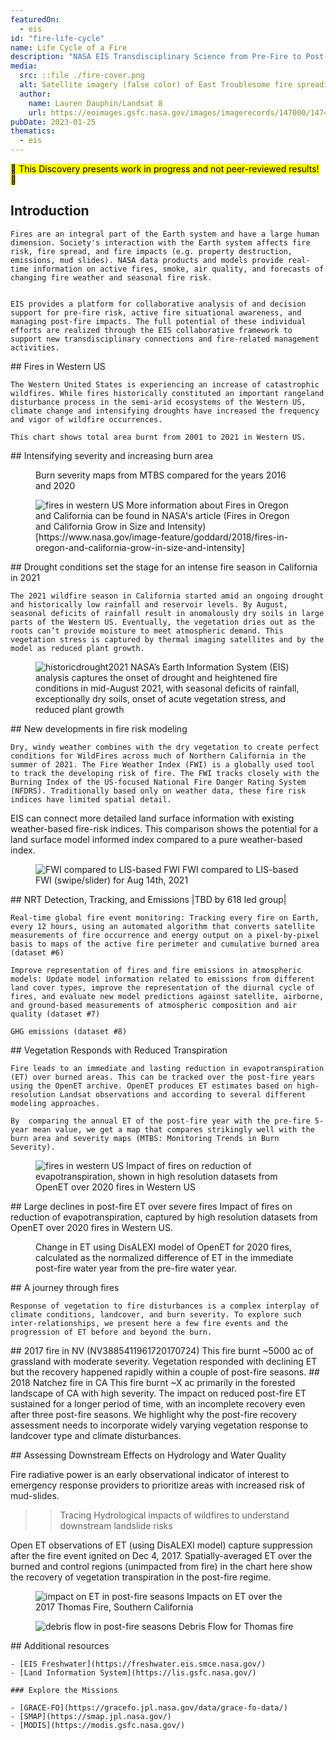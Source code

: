 ```yaml
---
featuredOn:
  - eis
id: "fire-life-cycle"
name: Life Cycle of a Fire
description: "NASA EIS Transdisciplinary Science from Pre-Fire to Post-Fire"
media:
  src: ::file ./fire-cover.png
  alt: Satellite imagery (false color) of East Troublesome fire spreading to the Rockies
  author:
    name: Lauren Dauphin/Landsat 8
    url: https://eoimages.gsfc.nasa.gov/images/imagerecords/147000/147452/coloradofire752_oli_2020296_lrg.jpg
pubDate: 2023-01-25
thematics:
  - eis
---
```


<Block>
  <Prose>
  <mark>🚧 This Discovery presents work in progress and not peer-reviewed results! 🚧</mark>

  ## Introduction
    Fires are an integral part of the Earth system and have a large human dimension. Society's interaction with the Earth system affects fire risk, fire spread, and fire impacts (e.g. property destruction, emissions, mud slides). NASA data products and models provide real-time information on active fires, smoke, air quality, and forecasts of changing fire weather and seasonal fire risk.

     
    EIS provides a platform for collaborative analysis of and decision support for pre-fire risk, active fire situational awareness, and managing post-fire impacts. The full potential of these individual efforts are realized through the EIS collaborative framework to support new transdisciplinary connections and fire-related management activities.
    
  </Prose>
</Block>

<Block>
  <Prose>
    ## Fires in Western US

    The Western United States is experiencing an increase of catastrophic wildfires. While fires historically constituted an important rangeland disturbance process in the semi-arid ecosystems of the Western US, climate change and intensifying droughts have increased the frequency and vigor of wildfire occurrences.

    This chart shows total area burnt from 2001 to 2021 in Western US. 
  </Prose>
  <Figure>
    <Chart
      dataPath={new URL('./Burn_time_series2.csv', import.meta.url).href}
      dateFormat="%Y"
      idKey='type'
      xKey='year'
      yKey='CLL'
      yAxisLabel='Burn area, acres'
    />
    <Caption
    />
  </Figure>
</Block>



<Block type='full'>
<Prose>
    ## Intensifying severity and increasing burn area
</Prose>
<Figure>
  <Map
    datasetId='mtbs-burn-severity'
    layerId='mtbs-burn-severity'
    dateTime='2020-01-01'
    zoom={4}
    center={[-116,45]}
    compareDateTime='2016-01-01'
  />
  <Caption
    attrAuthor='NASA'
    attrUrl='https://nasa.gov/'
  >
    Burn severity maps from MTBS compared for the years 2016 and 2020
  </Caption>
</Figure>
</Block>




<Block type="full">
  <Figure>
    <Image
      src={new URL("./ca-fires.jpeg", import.meta.url).href}
      alt="fires in western US"
    />
    <Caption
      attrAuthor='NASA'
      attrUrl='https://nasa.gov/'
    >
      More information about Fires in Oregon and California can be found in NASA's article (Fires in Oregon and California Grow in Size and Intensity)[https://www.nasa.gov/image-feature/goddard/2018/fires-in-oregon-and-california-grow-in-size-and-intensity] 
    </Caption>
  </Figure>
</Block>




<Block>
  <Prose>
    ## Drought conditions set the stage for an intense fire season in California in 2021

	The 2021 wildfire season in California started amid an ongoing drought and historically low rainfall and reservoir levels. By August, seasonal deficits of rainfall result in anomalously dry soils in large parts of the Western US. Eventually, the vegetation dries out as the roots can’t provide moisture to meet atmospheric demand. This vegetation stress is captured by thermal imaging satellites and by the model as reduced plant growth.
  </Prose>
  <Figure>
    <Image
      src={new URL("./historicdrought2021.gif", import.meta.url).href}
      alt="historicdrought2021"
    />
    <Caption
      attrAuthor='NASA'
      attrUrl='https://nasa.gov/'
    >
      NASA’s Earth Information System (EIS) analysis captures the onset of drought and heightened fire conditions in mid-August 2021, with seasonal deficits of rainfall, exceptionally dry soils, onset of acute vegetation stress, and reduced plant growth
    </Caption>
  </Figure>
</Block>


<Block>
  <Prose>
    ## New developments in fire risk modeling

	Dry, windy weather combines with the dry vegetation to create perfect conditions for WildFires across much of Northern California in the summer of 2021. The Fire Weather Index (FWI) is a globally used tool to track the developing risk of fire. The FWI tracks closely with the Burning Index of the US-focused National Fire Danger Rating System (NFDRS). Traditionally based only on weather data, these fire risk indices have limited spatial detail. 

EIS can connect more detailed land surface information with existing weather-based fire-risk indices. This comparison shows the potential for a land surface model informed index compared to a pure weather-based index. 

  </Prose>
  <Figure>
    <Image
      src={new URL("./fwi_lis.png", import.meta.url).href}
      alt="FWI compared to LIS-based FWI"
    />
    <Caption
      attrAuthor='NASA'
      attrUrl='https://nasa.gov/'
    >
      FWI compared to LIS-based FWI (swipe/slider) for Aug 14th, 2021
    </Caption>
  </Figure>
</Block>


<Block>
  <Prose>
    ## NRT Detection, Tracking, and Emissions |TBD by 618 led group|

	Real-time global fire event monitoring: Tracking every fire on Earth, every 12 hours, using an automated algorithm that converts satellite measurements of fire occurrence and energy output on a pixel-by-pixel basis to maps of the active fire perimeter and cumulative burned area (dataset #6)

	Improve representation of fires and fire emissions in atmospheric models: Update model information related to emissions from different land cover types, improve the representation of the diurnal cycle of fires, and evaluate new model predictions against satellite, airborne, and ground-based measurements of atmospheric composition and air quality (dataset #7)

	GHG emissions (dataset #8)

  </Prose>
</Block>






<Block>
  <Prose>
    ## Vegetation Responds with Reduced Transpiration

    Fire leads to an immediate and lasting reduction in evapotranspiration (ET) over burned areas. This can be tracked over the post-fire years using the OpenET archive. OpenET produces ET estimates based on high-resolution Landsat observations and according to several different modeling approaches. 
    
    By  comparing the annual ET of the post-fire year with the pre-fire 5-year mean value, we get a map that compares strikingly well with the burn area and severity maps (MTBS: Monitoring Trends in Burn Severity).

  </Prose>
</Block>

<Block type="full">
  <Figure>
    <Image
      src={new URL("./et_suppression.png", import.meta.url).href}
      alt="fires in western US"
    />
    <Caption
      attrAuthor='NASA'
      attrUrl='https://nasa.gov/'
    >
      Impact of fires on reduction of evapotranspiration, shown in high resolution datasets from OpenET over 2020 fires in Western US
    </Caption>
  </Figure>

</Block>




<Block type='full'>
<Prose>
    ## Large declines in post-fire ET over severe fires  
    Impact of fires on reduction of evapotranspiration, captured by high resolution datasets from OpenET over 2020 fires in Western US.
</Prose>
<Figure>
  <Map
    datasetId='disalexi-etsuppression'
    layerId='disalexi-etsuppression'
    dateTime='2020-01-01'
    zoom={4}
    center={[-116,36]}
    compareDateTime='2019-01-01'
  />
  <Caption
    attrAuthor='NASA'
    attrUrl='https://nasa.gov/'
  >
    Change in ET using DisALEXI model of OpenET for 2020 fires, calculated as the normalized difference of ET in the immediate post-fire water year from the pre-fire water year.
  </Caption>
</Figure>
</Block>


<Block>
<Prose>
    ## A journey through fires 
     
    Response of vegetation to fire disturbances is a complex interplay of climate conditions, landcover, and burn severity. To explore such inter-relationships, we present here a few fire events and the progression of ET before and beyond the burn.
</Prose>
</Block>

<ScrollytellingBlock>
  <Chapter
    center={[-119.650,38.839]}
    zoom={10}
    datasetId='mtbs-burn-severity'
    layerId='mtbs-burn-severity'
    datetime='2017-01-01'
  >
    ## 2017 fire in NV (NV3885411961720170724)
    This fire burnt ~5000 ac of grassland with moderate severity. Vegetation responded with declining ET but the recovery happened rapidly within a couple of post-fire seasons.
  </Chapter>
  <Chapter
    center={[-123.773,41.697]}
    zoom={10}
    datasetId='mtbs-burn-severity'
    layerId='mtbs-burn-severity'
    datetime='2018-01-01'
  >
    ## 2018 Natchez fire in CA 
    This fire burnt ~X ac primarily in the forested landscape of CA with high severity. The impact on reduced post-fire ET sustained for a longer period of time, with an incomplete recovery even after three post-fire seasons. 
    </Chapter>
  <Chapter
    center={[-74.0236, 40.7234]}
    zoom={2}
    showBaseMap={true}
  >
    We highlight why the post-fire recovery assessment needs to incorporate widely varying vegetation response to landcover type and climate disturbances.
    <Figure>
    <Chart
      dataPath={new URL('./ThomasFireET_time_series.csv', import.meta.url).href}
      dateFormat="%b-%Y" 
      idKey='source' 
      xKey='date' 
      yKey='ET (mm)' 
      yAxisLabel='ET (mm)'
      highlightStart = 'Dec-2017'
      highlightEnd = 'Jan-2018'
      highlightLabel = 'Fire Ignition'
    />
    </Figure>
    </Chapter>

</ScrollytellingBlock>









<Block>
  <Prose>
    ## Assessing Downstream Effects on Hydrology and Water Quality

   Fire radiative power is an early observational indicator of interest to emergency response providers to prioritize areas with increased risk of mud-slides. 
   
   >> Tracing Hydrological impacts of wildfires to understand downstream landslide risks
  </Prose>
</Block>


<Block>
   <Prose>
    Open ET observations of ET (using DisALEXI model) capture suppression after the fire event ignited on Dec 4, 2017. Spatially-averaged ET over the burned and control regions (unimpacted from fire) in the chart here show the recovery of vegetation transpiration in the post-fire regime. 

  </Prose>
  <Figure>
    <Chart
      dataPath={new URL('./ThomasFireET_time_series.csv', import.meta.url).href}
      dateFormat="%b-%Y" 
      idKey='source' 
      xKey='date' 
      yKey='ET (mm)' 
      yAxisLabel='ET (mm)'
      highlightStart = 'Dec-2017'
      highlightEnd = 'Jan-2018'
      highlightLabel = 'Fire Ignition'
    />
  </Figure>
</Block>




<Block>
  <Figure>
    <Image
      src={new URL("./thomas_et.png", import.meta.url).href}
      alt="impact on ET in post-fire seasons"
    />
    <Caption
      attrAuthor='NASA'
      attrUrl='https://nasa.gov/'
    >
      Impacts on ET over the 2017 Thomas Fire, Southern California
    </Caption>
  </Figure>
</Block>

<Block>
  <Figure>
    <Image
      src={new URL("./thomas_debris.png", import.meta.url).href}
      alt="debris flow in post-fire seasons"
    />
    <Caption
      attrAuthor='NASA'
      attrUrl='https://nasa.gov/'
    >
      Debris Flow for Thomas fire
    </Caption>
  </Figure>

</Block>









<Block>
  <Prose>
    ## Additional resources

    - [EIS Freshwater](https://freshwater.eis.smce.nasa.gov/)
    - [Land Information System](https://lis.gsfc.nasa.gov/)

    ### Explore the Missions

    - [GRACE-FO](https://gracefo.jpl.nasa.gov/data/grace-fo-data/)
    - [SMAP](https://smap.jpl.nasa.gov/)
    - [MODIS](https://modis.gsfc.nasa.gov/)
  </Prose>
</Block>



